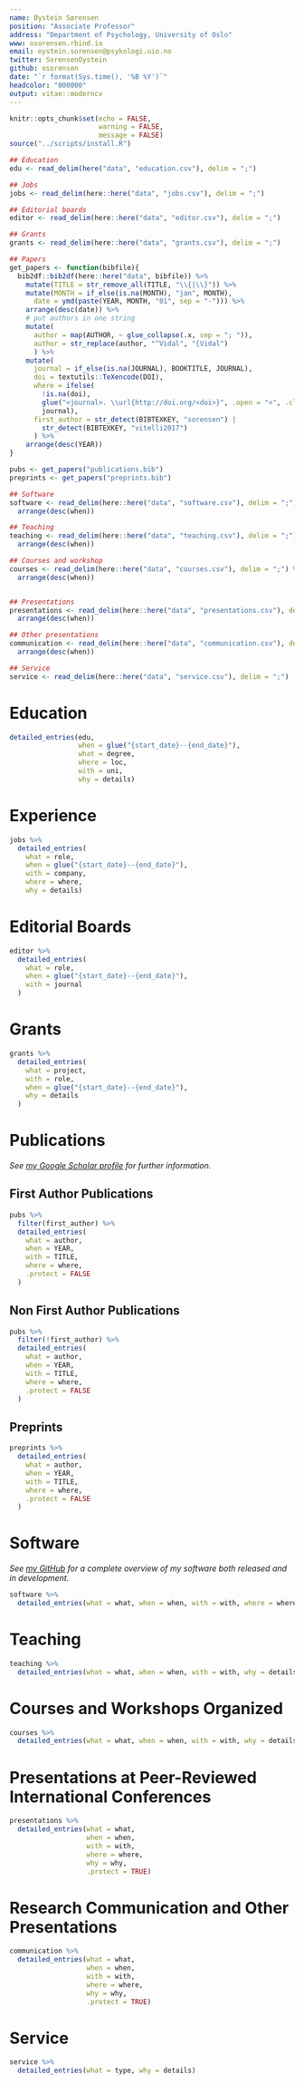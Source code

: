 ```yaml
---
name: Øystein Sørensen
position: "Associate Professor"
address: "Department of Psychology, University of Oslo"
www: osorensen.rbind.io
email: oystein.sorensen@psykologi.uio.no
twitter: SorensenOystein
github: osorensen
date: "`r format(Sys.time(), '%B %Y')`"
headcolor: "000000"
output: vitae::moderncv
---
```


```r
knitr::opts_chunk$set(echo = FALSE, 
                      warning = FALSE,
                      message = FALSE)
source("../scripts/install.R")
```

```r
## Education
edu <- read_delim(here("data", "education.csv"), delim = ";")

## Jobs
jobs <- read_delim(here::here("data", "jobs.csv"), delim = ";")

## Editorial boards
editor <- read_delim(here::here("data", "editor.csv"), delim = ";")

## Grants
grants <- read_delim(here::here("data", "grants.csv"), delim = ";")

## Papers
get_papers <- function(bibfile){
  bib2df::bib2df(here::here("data", bibfile)) %>% 
    mutate(TITLE = str_remove_all(TITLE, "\\{|\\}")) %>% 
    mutate(MONTH = if_else(is.na(MONTH), "jan", MONTH),
      date = ymd(paste(YEAR, MONTH, "01", sep = "-"))) %>% 
    arrange(desc(date)) %>% 
    # put authors in one string
    mutate(
      author = map(AUTHOR, ~ glue_collapse(.x, sep = "; ")),
      author = str_replace(author, "^Vidal", "{Vidal")
      ) %>% 
    mutate(
      journal = if_else(is.na(JOURNAL), BOOKTITLE, JOURNAL),
      doi = textutils::TeXencode(DOI),
      where = ifelse(
        !is.na(doi),
        glue("<journal>. \\url{http://doi.org/<doi>}", .open = "<", .close = ">"),
        journal),
      first_author = str_detect(BIBTEXKEY, "sorensen") | 
        str_detect(BIBTEXKEY, "vitelli2017")
      ) %>% 
    arrange(desc(YEAR))
}

pubs <- get_papers("publications.bib")
preprints <- get_papers("preprints.bib")

## Software
software <- read_delim(here::here("data", "software.csv"), delim = ";") %>% 
  arrange(desc(when))

## Teaching
teaching <- read_delim(here::here("data", "teaching.csv"), delim = ";") %>% 
  arrange(desc(when))

## Courses and workshop
courses <- read_delim(here::here("data", "courses.csv"), delim = ";") %>% 
  arrange(desc(when))


## Presentations
presentations <- read_delim(here::here("data", "presentations.csv"), delim = ";") %>% 
  arrange(desc(when))

## Other presentations
communication <- read_delim(here::here("data", "communication.csv"), delim = ";") %>% 
  arrange(desc(when))

## Service
service <- read_delim(here::here("data", "service.csv"), delim = ";")
```

# Education
```r
detailed_entries(edu,
                 when = glue("{start_date}--{end_date}"),
                 what = degree,
                 where = loc,
                 with = uni,
                 why = details)

```

# Experience

```r
jobs %>%
  detailed_entries(
    what = role,
    when = glue("{start_date}--{end_date}"),
    with = company,
    where = where,
    why = details)
```

# Editorial Boards

```r
editor %>%
  detailed_entries(
    what = role,
    when = glue("{start_date}--{end_date}"),
    with = journal
  )
```

# Grants

```r
grants %>% 
  detailed_entries(
    what = project,
    with = role,
    when = glue("{start_date}--{end_date}"),
    why = details
  )
```


# Publications

*See [my Google Scholar profile](https://scholar.google.com/citations?user=neOqbw0AAAAJ&hl=no) for further information.*
\hfill\break

## First Author Publications



```r
pubs %>% 
  filter(first_author) %>% 
  detailed_entries(
    what = author,
    when = YEAR,
    with = TITLE,
    where = where,
    .protect = FALSE
  )
```

## Non First Author Publications

```r
pubs %>% 
  filter(!first_author) %>% 
  detailed_entries(
    what = author,
    when = YEAR,
    with = TITLE,
    where = where,
    .protect = FALSE
  )
```


## Preprints

```r
preprints %>%
  detailed_entries(
    what = author,
    when = YEAR,
    with = TITLE,
    where = where,
    .protect = FALSE
  )
```



# Software

*See [my GitHub](https://github.com/osorensen/) for a complete overview of my software both released and in development.*
\hfill\break


```r
software %>% 
  detailed_entries(what = what, when = when, with = with, where = where, why = why)
```




# Teaching

```r
teaching %>%
  detailed_entries(what = what, when = when, with = with, why = details, where = where)
```


# Courses and Workshops Organized

```r
courses %>%
  detailed_entries(what = what, when = when, with = with, why = details, where = where)
```


# Presentations at Peer-Reviewed International Conferences

```r
presentations %>%
  detailed_entries(what = what,
                   when = when,
                   with = with,
                   where = where,
                   why = why,
                   .protect = TRUE)
```


# Research Communication and Other Presentations

```r
communication %>%
  detailed_entries(what = what,
                   when = when,
                   with = with,
                   where = where,
                   why = why,
                   .protect = TRUE)
```

# Service

```r
service %>%
  detailed_entries(what = type, why = details)
```
